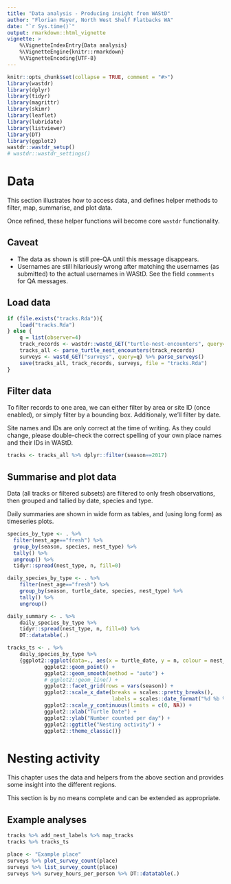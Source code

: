```yaml
---
title: "Data analysis - Producing insight from WAStD"
author: "Florian Mayer, North West Shelf Flatbacks WA"
date: "`r Sys.time()`"
output: rmarkdown::html_vignette
vignette: >
    %\VignetteIndexEntry{Data analysis}
    %\VignetteEngine{knitr::rmarkdown}
    %\VignetteEncoding{UTF-8}
---
```

  
```r
knitr::opts_chunk$set(collapse = TRUE, comment = "#>")
library(wastdr)
library(dplyr)
library(tidyr)
library(magrittr)
library(skimr)
library(leaflet)
library(lubridate)
library(listviewer)
library(DT)
library(ggplot2)
wastdr::wastdr_setup()
# wastdr::wastdr_settings()
```
# Data
This section illustrates how to access data, and defines helper methods to 
filter, map, summarise, and plot data.

Once refined, these helper functions will become core `wastdr` functionality.

## Caveat
* The data as shown is still pre-QA until this message disappears.
* Usernames are still hilariously wrong after matching the usernames 
  (as submitted) to the actual usernames in WAStD. See the field `commments` for
  QA messages.

## Load data
```r
if (file.exists("tracks.Rda")){
    load("tracks.Rda")
} else {
    q = list(observer=4)
    track_records <- wastdr::wastd_GET("turtle-nest-encounters", query=q)
    tracks_all <- parse_turtle_nest_encounters(track_records)
    surveys <- wastd_GET("surveys", query=q) %>% parse_surveys()
    save(tracks_all, track_records, surveys, file = "tracks.Rda")
}
```

## Filter data
To filter records to one area, we can either filter by area or site ID 
(once enabled), or simply filter by a bounding box. 
Additionaly, we'll filter by date.

Site names and IDs are only correct at the time of writing. As they could change, please
double-check the correct spelling of your own place names and their IDs in WAStD.

```r
tracks <- tracks_all %>% dplyr::filter(season==2017)
```

## Summarise and plot data
Data (all tracks or filtered subsets) are filtered to only fresh observations,
then grouped and tallied by date, species and type.

Daily summaries are shown in wide form as tables, and (using long form) as 
timeseries plots.

```r
species_by_type <- . %>% 
  filter(nest_age=="fresh") %>%
  group_by(season, species, nest_type) %>% 
  tally() %>%
  ungroup() %>% 
  tidyr::spread(nest_type, n, fill=0)

daily_species_by_type <- . %>% 
    filter(nest_age=="fresh") %>%
    group_by(season, turtle_date, species, nest_type) %>% 
    tally() %>%
    ungroup()

daily_summary <- . %>% 
    daily_species_by_type %>% 
    tidyr::spread(nest_type, n, fill=0) %>%
    DT::datatable(.)

tracks_ts <- . %>% 
    daily_species_by_type %>% 
    {ggplot2::ggplot(data=., aes(x = turtle_date, y = n, colour = nest_type)) + 
            ggplot2::geom_point() + 
            ggplot2::geom_smooth(method = "auto") +
            # ggplot2::geom_line() +
            ggplot2::facet_grid(rows = vars(season)) +
            ggplot2::scale_x_date(breaks = scales::pretty_breaks(),
                                  labels = scales::date_format("%d %b %Y")) +
            ggplot2::scale_y_continuous(limits = c(0, NA)) +
            ggplot2::xlab("Turtle Date") +
            ggplot2::ylab("Number counted per day") +
            ggplot2::ggtitle("Nesting activity") +
            ggplot2::theme_classic()}
```

# Nesting activity
This chapter uses the data and helpers from the above section and provides some
insight into the different regions.

This section is by no means complete and can be extended as appropriate.

## Example analyses
```r
tracks %>% add_nest_labels %>% map_tracks
tracks %>% tracks_ts

place <- "Example place"
surveys %>% plot_survey_count(place)
surveys %>% list_survey_count(place)
surveys %>% survey_hours_per_person %>% DT::datatable(.)
```
